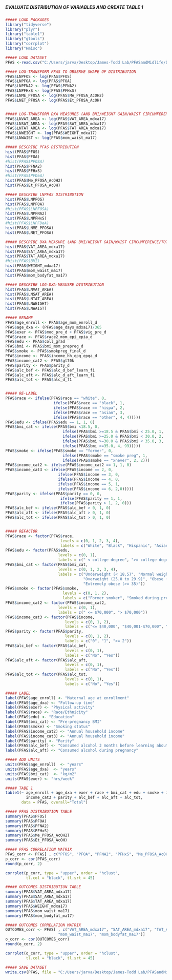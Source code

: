 #####                                                       #####
##### EVALUATE DISTRIBUTION OF VARIABLES AND CREATE TABLE 1 #####
#####                                                       #####

```r
##### LOAD PACKAGES
library("tidyverse")
library("plyr")
library("table1")
library("gtools")
library("corrplot")
library("Hmisc")

```

```r
##### LOAD DATASET
PFAS <-read.csv("C:/Users/jarva/Desktop/James-Todd Lab/PFASandMidlife/Data/PFAS_C_COMP.csv")

```


```r
##### LOG-TRANSFORM PFAS TO OBSERVE SHAPE OF DISTRIBUTION
PFAS$LNPFOS <- log(PFAS$PFOS)
PFAS$LNPFOA <- log(PFAS$PFOA)
PFAS$LNPFNA2 <- log(PFAS$PFNA2)
PFAS$LNPFHxS <- log(PFAS$PFHxS)
PFAS$LNME_PFOSA <- log(PFAS$Me_PFOSA_AcOH2)
PFAS$LNET_PFOSA <- log(PFAS$Et_PFOSA_AcOH)


##### LOG-TRANSFORM DXA MEASURES (AND BMI/WEIGHT GAIN/WAIST CIRCUMFERENCE) TO OBSERVE SHAPE OF DISTRIBUTION
PFAS$LNVAT_AREA <- log(PFAS$VAT_AREA_mdxa17)
PFAS$LNSAT_AREA <- log(PFAS$SAT_AREA_mdxa17)
PFAS$LNTAT_AREA <- log(PFAS$TAT_AREA_mdxa17)
PFAS$LNWEIGHT <- log(PFAS$WEIGHT_mdxa17)
PFAS$LNWAIST <- log(PFAS$mom_waist_ma17)

```

```r
##### DESCRIBE PFAS DISTRIBUTION
hist(PFAS$PFOS)
hist(PFAS$PFOA)
#hist(PFAS$PFOSA)
hist(PFAS$PFNA2)
hist(PFAS$PFHxS)
#hist(PFAS$PFDeA)
hist(PFAS$Me_PFOSA_AcOH2)
hist(PFAS$Et_PFOSA_AcOH)

##### DESCRIBE LNPFAS DISTRIBUTION
hist(PFAS$LNPFOS)
hist(PFAS$LNPFOA)
#hist(PFAS$LNPFOSA)
hist(PFAS$LNPFNA2)
hist(PFAS$LNPFHxS)
#hist(PFAS$LNPFDeA)
hist(PFAS$LNME_PFOSA)
hist(PFAS$LNET_PFOSA)

```

```r
##### DESCRIBE DXA MEASURE (AND BMI/WEIGHT GAIN/WAIST CIRCUMFERENCE/TOTAL BODY FAT) DISTRIBUTION
hist(PFAS$VAT_AREA_mdxa17)
hist(PFAS$SAT_AREA_mdxa17)
hist(PFAS$TAT_AREA_mdxa17)
#hist(PFAS$BMI)
hist(PFAS$WEIGHT_mdxa17)
hist(PFAS$mom_waist_ma17)
hist(PFAS$mom_bodyfat_ma17)

##### DESCRIBE LOG-DXA-MEAUSRE DISTRIBUTION
hist(PFAS$LNVAT_AREA)
hist(PFAS$LNSAT_AREA)
hist(PFAS$LNTAT_AREA)
hist(PFAS$LNWEIGHT)
hist(PFAS$LNWAIST)

```


```r
##### RENAME
PFAS$age_enroll <- PFAS$age_mom_enroll_d
PFAS$age_dxa <- (PFAS$age_days_mdxa17)/365
PFAS$exer <- PFAS$mod_pre_d + PFAS$vig_pre_d
PFAS$race <- PFAS$race2_mom_epi_epia_d
PFAS$edu <- PFAS$coll_grad
PFAS$bmi <- PFAS$bmi_mom_prepreg_d
PFAS$smoke <- PFAS$smokpreg_final_d
PFAS$income <- PFAS$income_hh_epq_epqa_d
PFAS$income_cat2 <- PFAS$gt70k
PFAS$parity <- PFAS$parity_d
PFAS$alc_bef <- PFAS$alc_d_bef_learn_f1
PFAS$alc_aft <- PFAS$alc_d_aft_learn_f1
PFAS$alc_tot <- PFAS$alc_d_f1


##### RE-LABEL 
PFAS$race <- ifelse(PFAS$race == "white", 0,
                     ifelse(PFAS$race == "black", 1,
                     ifelse(PFAS$race == "hispa", 2,
                     ifelse(PFAS$race == "asian", 3,
                     ifelse(PFAS$race == "other", 4, 4)))))
PFAS$edu <- ifelse(PFAS$edu == 1, 1, 0)
PFAS$bmi_cat <- ifelse(PFAS$bmi <18.5, 0,
                         ifelse(PFAS$bmi >=18.5 & PFAS$bmi < 25.0, 1, 
                         ifelse(PFAS$bmi >=25.0 & PFAS$bmi < 30.0, 2, 
                         ifelse(PFAS$bmi >=30.0 & PFAS$bmi < 35.0, 3,
                         ifelse(PFAS$bmi >=35.0, 4, 99)))))
PFAS$smoke <- ifelse(PFAS$smoke == "former", 0,
                         ifelse(PFAS$smoke == "smoke preg", 1,
                         ifelse(PFAS$smoke == "xnever", 2, 2)))
PFAS$income_cat2 <- ifelse(PFAS$income_cat2 == 1, 1, 0)
PFAS$income_cat3 <- ifelse(PFAS$income == 2, 0,
                       ifelse(PFAS$income == 3, 0,
                       ifelse(PFAS$income == 4, 0,
                       ifelse(PFAS$income == 5, 1,
                       ifelse(PFAS$income == 6, 2,0)))))
PFAS$parity <- ifelse(PFAS$parity == 0, 0,
                        ifelse(PFAS$parity == 1, 1,
                        ifelse(PFAS$parity > 1, 2, 0)))
PFAS$alc_bef <- ifelse(PFAS$alc_bef > 0, 1, 0)
PFAS$alc_aft <- ifelse(PFAS$alc_aft > 0, 1, 0)
PFAS$alc_tot <- ifelse(PFAS$alc_tot > 0, 1, 0)


##### REFACTOR
PFAS$race <- factor(PFAS$race,
                        levels = c(0, 1, 2, 3, 4),
                        labels = c("White", "Black", "Hispanic", "Asian", "Other/More than 1 race"))
PFAS$edu <- factor(PFAS$edu,
                       levels = c(0, 1),
                       labels = c(" < college degree", ">= college degree"))
PFAS$bmi_cat <- factor(PFAS$bmi_cat,
                       levels = c(0, 1, 2, 3, 4),
                       labels = c("Underweight (< 18.5)", "Normal weight (18.5 to 24.9)", 
                                  "Overweight (25.0 to 29.9)", "Obese (30.0 to 34.9)", 
                                  "Extremely obese (>= 35)"))
PFAS$smoke <- factor(PFAS$smoke,
                         levels = c(0, 1, 2),
                         labels = c("Former smoker", "Smoked during pregnancy", "Never smoked"))
PFAS$income_cat2 <- factor(PFAS$income_cat2,
                       levels = c(0, 1),
                       labels = c(" <= $70,000", "> $70,000"))
PFAS$income_cat3 <- factor(PFAS$income,
                          levels = c(0, 1, 2),
                          labels = c("<= $40,000", "$40,001-$70,000", "> $70,000"))
PFAS$parity <- factor(PFAS$parity,
                          levels = c(0, 1, 2),
                          labels = c("0", "1", ">= 2"))
PFAS$alc_bef <- factor(PFAS$alc_bef,
                          levels = c(0, 1),
                          labels = c("No", "Yes"))
PFAS$alc_aft <- factor(PFAS$alc_aft,
                          levels = c(0, 1),
                          labels = c("No", "Yes"))
PFAS$alc_tot <- factor(PFAS$alc_tot,
                          levels = c(0, 1),
                          labels = c("No", "Yes"))

##### LABEL
label(PFAS$age_enroll) <- "Maternal age at enrollment"
label(PFAS$age_dxa) <- "Follow-up time"
label(PFAS$exer) <- "Physical activity"
label(PFAS$race) <- "Race/Ethnicity"
label(PFAS$edu) <- "Education"
label(PFAS$bmi_cat) <- "Pre-pregnancy BMI"
label(PFAS$smoke) <- "Smoking status"
label(PFAS$income_cat2) <- "Annual household income"
label(PFAS$income_cat3) <- "Annual household income"
label(PFAS$parity) <- "Parity"
label(PFAS$alc_bef) <- "Consumed alcohol 3 months before learning about pregnancy"
label(PFAS$alc_aft) <- "Consumed alcohol during pregnancy"

##### ADD UNITS
units(PFAS$age_enroll)  <- "years"
units(PFAS$age_dxa)  <- "years"
units(PFAS$bmi_cat)  <- "kg/m2"
units(PFAS$exer) <- "hrs/week"

##### TABE 1
table1(~ age_enroll + age_dxa + exer + race + bmi_cat + edu + smoke + income_cat2 + 
         income_cat3 + parity + alc_bef + alc_aft + alc_tot,
       data = PFAS, overall="Total")

```

```r
##### PFAS DISTRIBUTION TABLE
summary(PFAS$PFOS)
summary(PFAS$PFOA)
summary(PFAS$PFNA2)
summary(PFAS$PFHxS)
summary(PFAS$Me_PFOSA_AcOH2)
summary(PFAS$Et_PFOSA_AcOH)

##### PFAS CORRELATION MATRIX
PFAS_corr <- PFAS[ , c("PFOS", "PFOA", "PFNA2", "PFHxS", "Me_PFOSA_AcOH2", "Et_PFOSA_AcOH")]
p_corr <- cor(PFAS_corr)
round(p_corr, 2)

corrplot(p_corr, type = "upper", order = "hclust", 
         tl.col = "black", tl.srt = 45)

```

```r
##### OUTCOMES DISTRIBUTION TABLE
summary(PFAS$VAT_AREA_mdxa17)
summary(PFAS$SAT_AREA_mdxa17)
summary(PFAS$TAT_AREA_mdxa17)
summary(PFAS$WEIGHT_mdxa17)
summary(PFAS$mom_waist_ma17)
summary(PFAS$mom_bodyfat_ma17)

##### OUTCOMES CORRELATION MATRIX
OUTCOMES_corr <- PFAS[ , c("VAT_AREA_mdxa17", "SAT_AREA_mdxa17", "TAT_AREA_mdxa17", "WEIGHT_mdxa17", 
                       "mom_waist_ma17", "mom_bodyfat_ma17")]
o_corr <- cor(OUTCOMES_corr)
round(o_corr, 2)

corrplot(o_corr, type = "upper", order = "hclust", 
         tl.col = "black", tl.srt = 45)

```

```r
##### SAVE DATASET
write.csv(PFAS, file = "C:/Users/jarva/Desktop/James-Todd Lab/PFASandMidlife/Data/PFAS_DEMO.csv", row.names = T)

```
